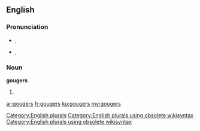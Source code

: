 ==English==

===Pronunciation===
* {{a|UK}} {{IPA|/ˈɡaʊd͡ʒ.əz/}}, {{X-SAMPA|/"gaUd_Z.@z/}}
* {{a|US}} {{IPA|/ˈɡaʊd͡ʒ.ɚz/}}, {{X-SAMPA|/""gaUd_Z.@`z/}}

===Noun===
'''gougers'''

# {{plural of|gouger}}

[[Category:English plurals]][[Category:English plurals using obsolete wikisyntax]][[Category:English plurals using obsolete wikisyntax]]

[[ar:gougers]]
[[fr:gougers]]
[[ku:gougers]]
[[my:gougers]]